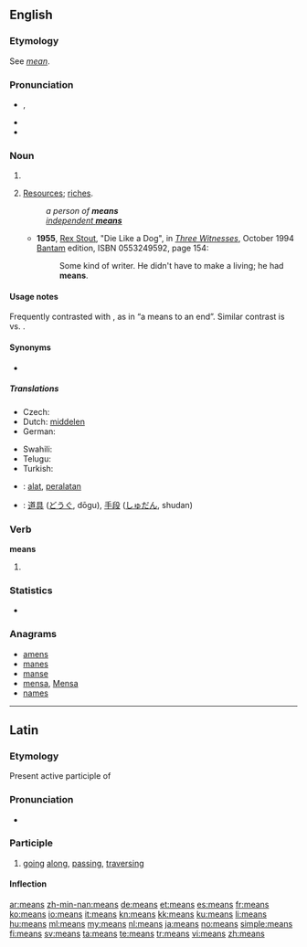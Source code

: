 ==English==
{{wikipedia}}

===Etymology===
See ''[[mean#Etymology 3|mean]]''.

===Pronunciation===
* {{IPA|/miːnz/}}, {{X-SAMPA|/mi:nz/}}
* {{audio|en-us-means.ogg|Audio (US)}}
* {{rhymes|iːnz}}

===Noun===
{{head|en|noun}}

# {{plural of|mean}}
# {{plurale tantum}} [[resources|Resources]]; [[riches]].
#: ''a person of '''means'''''
#: ''[[independent means|independent '''means''']]''
#* '''1955''', [[w:Rex Stout|Rex Stout]], "Die Like a Dog", in [[w:Three Witnesses (book)|''Three Witnesses'']], October 1994 [[w:Bantam Books|Bantam]] edition, ISBN 0553249592, page 154:
#*: Some kind of writer. He didn't have to make a living; he had '''means'''.

====Usage notes====
Frequently contrasted with {{term|end||goal}}, as in “a means to an end”. Similar contrast is {{term|process}} vs. {{term|product}}.

====Synonyms====
* {{l|en|wherewithal}}

=====Translations=====
{{trans-top|resources}}
* Czech: {{t+|cs|prostředky|m|p}}
* Dutch: [[middelen]] {{n|p}}
* German: {{t+|de|Mittel|n}}
{{trans-mid}}
* Swahili: {{t+|sw|viombo|xs=Swahili}}
* Telugu: {{t|te|మూలాధారాలు|tr=muladharalu|sc=Telu}}
* Turkish: {{t+|tr|kaynak}}
{{trans-bottom}}

{{checktrans-top}}
* {{ttbc|id}}: [[alat]], [[alat|peralatan]]
* {{ttbc|ja}}: [[道具]] ([[どうぐ]], dōgu), [[手段]] ([[しゅだん]], shudan)
{{trans-bottom}}

===Verb===
'''means'''

# {{third-person singular of|mean}}

===Statistics===
* {{rank|hundred|believe|white|282|means|thus|order|near}}

===Anagrams===
* [[amens#English|amens]]
* [[manes#English|manes]]
* [[manse#English|manse]]
* [[mensa#English|mensa]], [[Mensa#English|Mensa]]
* [[names#English|names]]

----

==Latin==

===Etymology===
Present active participle of {{term|meo|meō|go along, traverse|lang=la}}

===Pronunciation===
* {{a|Classical}} {{IPA|/ˈme.aːns/|lang=la}}

===Participle===
{{la-present participle|me||ans}}

# [[going]] [[along]], [[passing]], [[traversing]]

====Inflection====
{{la-decl-3rd-part|means|meāns|meant}}

[[ar:means]]
[[zh-min-nan:means]]
[[de:means]]
[[et:means]]
[[es:means]]
[[fr:means]]
[[ko:means]]
[[io:means]]
[[it:means]]
[[kn:means]]
[[kk:means]]
[[ku:means]]
[[li:means]]
[[hu:means]]
[[ml:means]]
[[my:means]]
[[nl:means]]
[[ja:means]]
[[no:means]]
[[simple:means]]
[[fi:means]]
[[sv:means]]
[[ta:means]]
[[te:means]]
[[tr:means]]
[[vi:means]]
[[zh:means]]